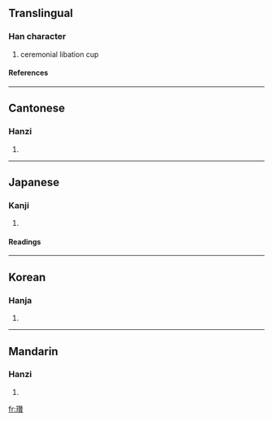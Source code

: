 {{see|瓒}}

==Translingual==
===Han character===
{{Han char|rn=96|rad=玉|as=19|sn=23|four=1418<sub>6</sub>|canj=一土竹山金 (MGHUC)}}
# ceremonial libation cup
====References====
{{Han ref|kx=0745.290|dkj=21361|dj=1154.070|hdz=21147.020|uh=74DA|ud=29914|bh=C5D0|bd=50640}}

----
==Cantonese==
===Hanzi===
{{yue-hanzi|jyut=|y=jaan3}}
# {{defn|Cantonese}}

----
==Japanese==
===Kanji===
{{ja-kanji|grade=|rs=玉19}}
# {{defn|Japanese}} 
====Readings====
{{ja-readings|on=[[さん]] (san), [[ざん]] (zan)|kun=|nanori=}}

----
==Korean==
===Hanja===
{{ko-hanja|hangeul=찬|eumhun=제기|rv=chan|mr=ch'an|y=chan}}
# {{defn|Korean}}

----
==Mandarin==
===Hanzi===
{{cmn-hanzi|sim=瓒|pin=[[zàn]] ([[zan4]])|wg=tsan<sup>4</sup>}}
# {{defn|Mandarin}}

[[fr:瓚]]